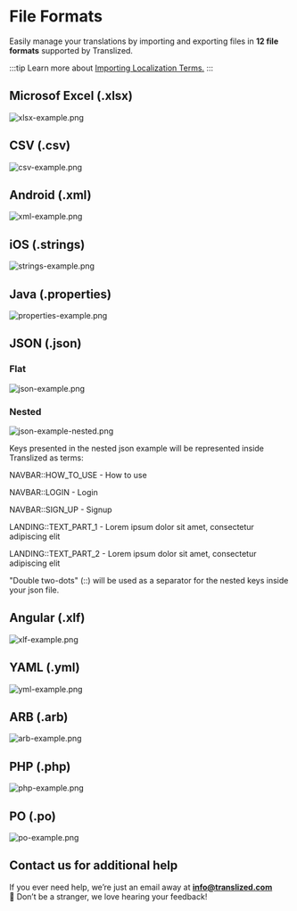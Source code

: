 # File Formats

Easily manage your translations by importing and exporting files in **12 file formats** supported by Translized.

:::tip
Learn more about [Importing Localization Terms.](/docs/guides/importing-localization-terms)
:::

## Microsof Excel (.xlsx)

![xlsx-example.png](/features/file-formats/xlsx-example.png)

## CSV (.csv)

![csv-example.png](/features/file-formats/csv-example.png)

## Android (.xml)

![xml-example.png](/features/file-formats/xml-example.png)

## iOS (.strings)

![strings-example.png](/features/file-formats/strings-example.png)

## Java (.properties)

![properties-example.png](/features/file-formats/properties-example.png)

## JSON (.json)

### Flat

![json-example.png](/features/file-formats/json-example.png)

### Nested

![json-example-nested.png](/features/file-formats/json-example-nested.png)

Keys presented in the nested json example will be represented inside Translized as terms:

NAVBAR::HOW_TO_USE - How to use

NAVBAR::LOGIN - Login

NAVBAR::SIGN_UP - Signup

LANDING::TEXT_PART_1 - Lorem ipsum dolor sit amet, consectetur adipiscing elit

LANDING::TEXT_PART_2 - Lorem ipsum dolor sit amet, consectetur adipiscing elit

"Double two-dots" (::) will be used as a separator for the nested keys inside your json file.

## Angular (.xlf)

![xlf-example.png](/features/file-formats/xlf-example.png)

## YAML (.yml)

![yml-example.png](/features/file-formats/yml-example.png)

## ARB (.arb)

![arb-example.png](/features/file-formats/arb-example.png)

## PHP (.php)

![php-example.png](/features/file-formats/php-example.png)

## PO (.po)

![po-example.png](/features/file-formats/po-example.png)

## Contact us for additional help

If you ever need help, we’re just an email away at **info@translized.com** 👋 Don’t be a stranger, we love hearing your feedback!

